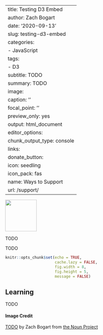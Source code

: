 <!-- 
This doesn't work right now since the rendering function isn't being called for the embedded cell
-->

---
title: Testing D3 Embed
author: Zach Bogart
date: '2020-09-13'
slug: testing-d3-embed
categories:
  - JavaScript
tags:
  - D3
subtitle: TODO
summary: TODO
image:
  caption: ''
  focal_point: ''
  preview_only: yes
output: html_document
editor_options:
  chunk_output_type: console
links:
  donate_button:
    icon: seedling
    icon_pack: fas
    name: Ways to Support
    url: /support/
---

<!-- Icon Image: Small -->
<img src="featured.png" width="100"/> 

<!--Starting Blurb-->
TODO

<!--Put actual work here-->
TODO
```r
knitr::opts_chunk$set(echo = TRUE, 
                      cache.lazy = FALSE,
                      fig.width = 8,
                      fig.height = 5,
                      message = FALSE)
```

<!-- D3 Example -->
<div id="observablehq-8fb35ee5"></div>
<script type="module">
import {Runtime, Inspector} from "https://cdn.jsdelivr.net/npm/@observablehq/runtime@4/dist/runtime.js";
import define from "https://api.observablehq.com/@zachbogart/mirror-neuron-1-lunch-in-the-d3-kitchen.js?v=3";
const inspect = Inspector.into("#observablehq-8fb35ee5");
(new Runtime).module(define, name => name === "mySVG" ? inspect() : undefined);
</script>

<!--Section on Learning (general notes that came up)-->
## Learning
TODO

<!--Noun Image Credit-->
#### Image Credit
[TODO](TODO) by Zach Bogart from [the Noun Project](https://thenounproject.com/)
